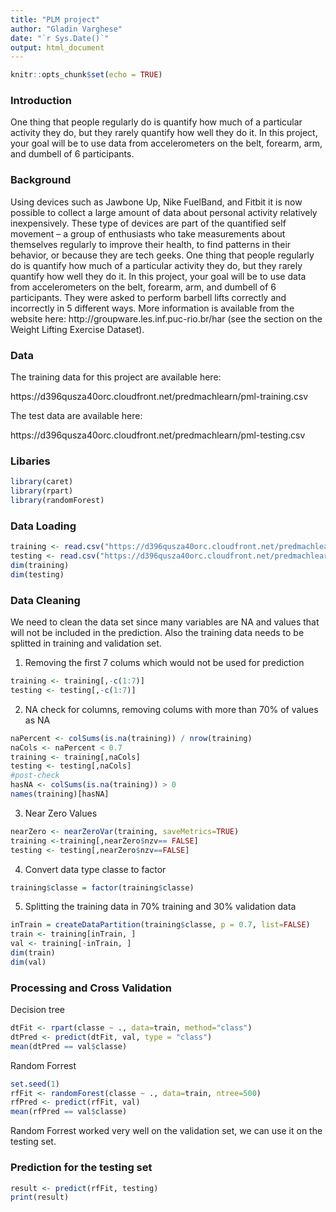 ---
title: "PLM project"
author: "Gladin Varghese"
date: "`r Sys.Date()`"
output: html_document
---

```{r setup, include=FALSE}
knitr::opts_chunk$set(echo = TRUE)
```

### Introduction
One thing that people regularly do is quantify how  much of a particular activity they do, but they rarely quantify how well they do it. In this project, your goal will be to use data from accelerometers on the belt, forearm, arm, and dumbell of 6 participants.

### Background
Using devices such as Jawbone Up, Nike FuelBand, and Fitbit it is now possible to collect a large amount of data about personal activity relatively inexpensively. These type of devices are part of the quantified self movement – a group of enthusiasts who take measurements about themselves regularly to improve their health, to find patterns in their behavior, or because they are tech geeks. One thing that people regularly do is quantify how much of a particular activity they do, but they rarely quantify how well they do it. In this project, your goal will be to use data from accelerometers on the belt, forearm, arm, and dumbell of 6 participants. They were asked to perform barbell lifts correctly and incorrectly in 5 different ways. More information is available from the website here: http://groupware.les.inf.puc-rio.br/har (see the section on the Weight Lifting Exercise Dataset). 

### Data
The training data for this project are available here: 

https://d396qusza40orc.cloudfront.net/predmachlearn/pml-training.csv

The test data are available here:

https://d396qusza40orc.cloudfront.net/predmachlearn/pml-testing.csv

### Libaries

```{r}
library(caret)
library(rpart)
library(randomForest)
```

### Data Loading

```{r}
training <- read.csv("https://d396qusza40orc.cloudfront.net/predmachlearn/pml-training.csv")
testing <- read.csv("https://d396qusza40orc.cloudfront.net/predmachlearn/pml-testing.csv")
dim(training)
dim(testing)
```

### Data Cleaning
We need to clean the data set since many variables are NA and values that will not be included in the prediction. Also the training data needs to be splitted in training and validation set.

1. Removing the first 7 colums which would not be used for prediction 
```{r}
training <- training[,-c(1:7)]
testing <- testing[,-c(1:7)]
```

2. NA check for columns, removing colums with more than 70% of values as NA
```{r}
naPercent <- colSums(is.na(training)) / nrow(training)
naCols <- naPercent < 0.7
training <- training[,naCols]
testing <- testing[,naCols]
#post-check
hasNA <- colSums(is.na(training)) > 0
names(training)[hasNA]
```

3. Near Zero Values
```{r}
nearZero <- nearZeroVar(training, saveMetrics=TRUE)
training <-training[,nearZero$nzv== FALSE]
testing <- testing[,nearZero$nzv==FALSE]
```

4. Convert data type classe to factor
```{r}
training$classe = factor(training$classe)
```

5. Splitting the training data in 70% training and 30% validation data
```{r}
inTrain = createDataPartition(training$classe, p = 0.7, list=FALSE)
train <- training[inTrain, ]
val <- training[-inTrain, ] 
dim(train)
dim(val)
```

### Processing and Cross Validation

Decision tree
```{r}
dtFit <- rpart(classe ~ ., data=train, method="class")
dtPred <- predict(dtFit, val, type = "class")
mean(dtPred == val$classe)
```

Random Forrest
```{r}
set.seed(1)
rfFit <- randomForest(classe ~ ., data=train, ntree=500)
rfPred <- predict(rfFit, val)
mean(rfPred == val$classe)
```
Random Forrest worked very well on the validation set, we can use it on the testing set.

### Prediction for the testing set

```{r}
result <- predict(rfFit, testing)
print(result)
```